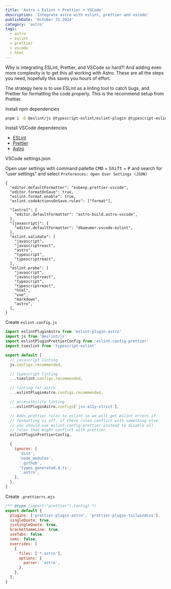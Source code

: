 ```yaml
---
title: 'Astro + Eslint + Prettier + VSCode'
description: 'Integrate astro with eslint, prettier and vscode'
publishDate: 'October 31 2024'
category: 'astro'
tags:
  - astro
  - eslint
  - prettier
  - vscode
  - html
---
```


Why is integrating ESLint, Prettier, and VSCode so hard?! And adding even more complexity is to get this all working with Astro. These are all the steps you need, hopefully this saves you hours of effort.

The strategy here is to use ESLint as a linting tool to catch bugs, and Prettier for formatting the code properly. This is the recommend setup from Prettier.

Install npm dependencies

```bash
pnpm i -D @eslint/js @typescript-eslint/eslint-plugin @typescript-eslint/parser eslint eslint-config-prettier eslint-plugin-astro eslint-plugin-jsx-a11y eslint-plugin-prettier prettier prettier-plugin-astro prettier-plugin-tailwindcss typescript-eslint
```

Install VSCode dependencies

- [ESLint](https://marketplace.visualstudio.com/items?itemName=dbaeumer.vscode-eslint)
- [Prettier](https://marketplace.visualstudio.com/items?itemName=esbenp.prettier-vscode)
- [Astro](https://marketplace.visualstudio.com/items?itemName=astro-build.astro-vscode)

VSCode settings.json

Open user settings with command pallette <kbd>CMD</kbd> + <kbd>Shift</kbd> + <kbd>P</kbd> and search for "user settings" and select `Preferences: Open User Settings (JSON)`

```jsonc
{
  "editor.defaultFormatter": "esbenp.prettier-vscode",
  "editor.formatOnSave": true,
  "eslint.format.enable": true,
  "eslint.codeActionsOnSave.rules": ["format"],

  "[astro]": {
    "editor.defaultFormatter": "astro-build.astro-vscode",
  },
  "[javascript]": {
    "editor.defaultFormatter": "dbaeumer.vscode-eslint",
  },
  "eslint.validate": [
    "javascript",
    "javascriptreact",
    "astro",
    "typescript",
    "typescriptreact",
  ],
  "eslint.probe": [
    "javascript",
    "javascriptreact",
    "typescript",
    "typescriptreact",
    "html",
    "vue",
    "markdown",
    "astro",
  ],
}
```

Create `eslint.config.js`

```js
import eslintPluginAstro from 'eslint-plugin-astro'
import js from '@eslint/js'
import eslintPluginPrettierConfig from 'eslint-config-prettier'
import tseslint from 'typescript-eslint'

export default [
  // javascript linting
  js.configs.recommended,

  // typescript linting
  ...tseslint.configs.recommended,

  // linting for astro
  ...eslintPluginAstro.configs.recommended,

  // accessibility linting
  ...eslintPluginAstro.configs['jsx-a11y-strict'],

  // Adds prettier rules to eslint so we will get eslint errors if
  // formatting is off. if these rules conflict with something else
  // you should use eslint-config-prettier instead to disable all
  // rules that might conflict with prettier
  eslintPluginPrettierConfig,

  {
    ignores: [
      'dist',
      'node_modules',
      '.github',
      'types.generated.d.ts',
      '.astro',
    ],
  },
]
```

Create `.prettierrc.mjs`

```js
/** @type {import("prettier").Config} */
export default {
  plugins: ['prettier-plugin-astro', 'prettier-plugin-tailwindcss'],
  singleQuote: true,
  jsxSingleQuote: true,
  bracketSameLine: true,
  useTabs: false,
  semi: false,
  overrides: [
    {
      files: ['*.astro'],
      options: {
        parser: 'astro',
      },
    },
  ],
}
```
